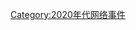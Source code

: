 {{year by category
|m=2
|c=0
|d=2
|y=1
|cat=网络事件
|sortkey=网络事件
|subcat=2021年事件
}}
[[Category:2020年代网络事件|Category:2020年代网络事件]]